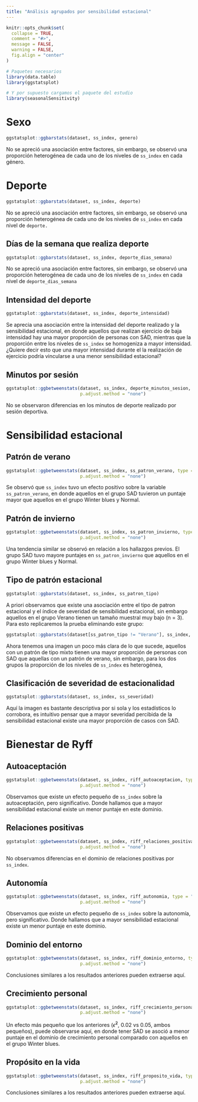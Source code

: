 ```yaml
---
title: "Análisis agrupados por sensibilidad estacional"
---
```


```r
knitr::opts_chunk$set(
  collapse = TRUE,
  comment = "#>",
  message = FALSE,
  warning = FALSE,
  fig.align = "center"
)
```

```r
# Paquetes necesarios
library(data.table)
library(ggstatsplot)

# Y por supuesto cargamos el paquete del estudio
library(seasonalSensitivity)
```

# Sexo

```r
ggstatsplot::ggbarstats(dataset, ss_index, genero)
```

No se apreció una asociación entre factores, sin embargo, se observó una proporción heterogénea de cada uno de los niveles de `ss_index` en cada género.

# Deporte

```r
ggstatsplot::ggbarstats(dataset, ss_index, deporte)
```

No se apreció una asociación entre factores, sin embargo, se observó una proporción heterogénea de cada uno de los niveles de `ss_index` en cada nivel de `deporte.`

## Días de la semana que realiza deporte

```r
ggstatsplot::ggbarstats(dataset, ss_index, deporte_dias_semana)
```

No se apreció una asociación entre factores, sin embargo, se observó una proporción heterogénea de cada uno de los niveles de `ss_index` en cada nivel de `deporte_dias_semana`

## Intensidad del deporte

```r
ggstatsplot::ggbarstats(dataset, ss_index, deporte_intensidad)
```

Se aprecia una asociación entre la intensidad del deporte realizado y la sensibilidad estacional, en donde aquellos que realizan ejercicio de baja intensidad hay una mayor proporción de personas con SAD, mientras que la proporción entre los niveles de `ss_index` se homogeniza a mayor intensidad. ¿Quiere decir esto que una mayor intensidad durante el la realización de ejercicio podría vincularse a una menor sensibilidad estacional?

## Minutos por sesión

```r
ggstatsplot::ggbetweenstats(dataset, ss_index, deporte_minutos_sesion, type = "np", 
                            p.adjust.method = "none")
```

No se observaron diferencias en los minutos de deporte realizado por sesión deportiva.

# Sensibilidad estacional

## Patrón de verano

```r
ggstatsplot::ggbetweenstats(dataset, ss_index, ss_patron_verano, type = "np", 
                            p.adjust.method = "none")
```

Se observó que `ss_index` tuvo un efecto positivo sobre la variable `ss_patron_verano`, en donde aquellos en el grupo SAD tuvieron un puntaje mayor que aquellos en el grupo Winter blues y Normal.

## Patrón de invierno

```r
ggstatsplot::ggbetweenstats(dataset, ss_index, ss_patron_invierno, type = "np",
                            p.adjust.method = "none")
```

Una tendencia similar se observó en relación a los hallazgos previos. El grupo SAD tuvo mayore puntajes en `ss_patron_invierno` que aquellos en el grupo Winter blues y Normal.

## Tipo de patrón estacional

```r
ggstatsplot::ggbarstats(dataset, ss_index, ss_patron_tipo)
```

A priori observamos que existe una asociación entre el tipo de patron estacional y el índice de severidad de sensibilidad estacional, sin embargo aquellos en el grupo Verano tienen un tamaño muestral muy bajo (n = 3). Para esto replicaremos la prueba eliminando este grupo:

```r
ggstatsplot::ggbarstats(dataset[ss_patron_tipo != "Verano"], ss_index, ss_patron_tipo)
```

Ahora tenemos una imagen un poco más clara de lo que sucede, aquellos con un patrón de tipo mixto tienen una mayor proporción de personas con SAD que aquellas con un patrón de verano, sin embargo, para los dos grupos la proporción de los niveles de `ss_index` es heterogénea,

## Clasificación de severidad de estacionalidad

```r
ggstatsplot::ggbarstats(dataset, ss_index, ss_severidad)
```

Aquí la imagen es bastante descriptiva por si sola y los estadísticos lo corrobora, es intuitivo pensar que a mayor severidad percibida de la sensibilidad estacional existe una mayor proporción de casos con SAD.

# Bienestar de Ryff

## Autoaceptación

```r
ggstatsplot::ggbetweenstats(dataset, ss_index, riff_autoaceptacion, type = "np", 
                            p.adjust.method = "none")
```

Observamos que existe un efecto pequeño de `ss_index` sobre la autoaceptación, pero significativo. Donde hallamos que a mayor sensibilidad estacional existe un menor puntaje en este dominio.

## Relaciones positivas

```r
ggstatsplot::ggbetweenstats(dataset, ss_index, riff_relaciones_positivas, type = "np", 
                            p.adjust.method = "none")
```

No observamos diferencias en el dominio de relaciones positivas por `ss_index`.

## Autonomía

```r
ggstatsplot::ggbetweenstats(dataset, ss_index, riff_autonomia, type = "np", 
                            p.adjust.method = "none")
```

Observamos que existe un efecto pequeño de `ss_index` sobre la autonomía, pero significativo. Donde hallamos que a mayor sensibilidad estacional existe un menor puntaje en este dominio.

## Dominio del entorno

```r
ggstatsplot::ggbetweenstats(dataset, ss_index, riff_dominio_entorno, type = "np",
                            p.adjust.method = "none")
```

Conclusiones similares a los resultados anteriores pueden extraerse aquí.

## Crecimiento personal

```r
ggstatsplot::ggbetweenstats(dataset, ss_index, riff_crecimiento_personal, type = "np",
                            p.adjust.method = "none")
```

Un efecto más pequeño que los anteriores ($\widehat{\epsilon}^2$, 0.02 vs 0.05, ambos pequeños), puede observarse aquí, en donde tener SAD se asoció a menor puntaje en el dominio de crecimiento personal comparado con aquellos en el grupo Winter blues.

## Propósito en la vida

```r
ggstatsplot::ggbetweenstats(dataset, ss_index, riff_proposito_vida, type = "np",
                            p.adjust.method = "none")
```

Conclusiones similares a los resultados anteriores pueden extraerse aquí.
